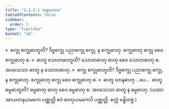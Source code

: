 ```yaml
---
title: "1.2.2.1 အနုလောမ"
tableOfContents: false
sidebar:
  order: 1
type: "tipitaka"
basket: "ab"
---
```



<DynamicBreadcrumb />

<Division number="12">

<Paragraph number="163">
»  စက္ခု စက္ခုဓာတူတိ?
</Paragraph>

<Paragraph number="164">
ဒိဗ္ဗစက္ခု ပညာစက္ခု စက္ခု, န စက္ခုဓာတု. စက္ခုဓာတု စက္ခု စေဝ စက္ခုဓာတု စ.
</Paragraph>

<Paragraph number="165">
«  ဓာတူ သောတဓာတူတိ?
</Paragraph>

<Paragraph number="166">
သောတဓာတု ဓာတု စေဝ သောတဓာတု စ. အဝသေသာ ဓာတူ န သောတဓာတု.
</Paragraph>

<Paragraph number="167">
»  စက္ခု စက္ခုဓာတူတိ?
</Paragraph>

<Paragraph number="168">
ဒိဗ္ဗစက္ခု ပညာစက္ခု စက္ခု, န စက္ခုဓာတု. စက္ခုဓာတု စက္ခု စေဝ စက္ခုဓာတု စ.
</Paragraph>

<Paragraph number="169">
«  ဓာတူ ဃာနဓာတု …ပေ…  ဓာတူ ဓမ္မဓာတူတိ?
</Paragraph>

<Paragraph number="170">
ဓမ္မဓာတု ဓာတု စေဝ ဓမ္မဓာတု စ. အဝသေသာ ဓာတူ န ဓမ္မဓာတု.
</Paragraph>

<Paragraph number="171">
(ယထာ အာယတနယမကေ ပဏ္ဏတ္တိ ဧဝံ ဓာတုယမကေပိ ပဏ္ဏတ္တိ. စက္ကံ ဗန္ဓိတဗ္ဗံ.)
</Paragraph>
</Division>